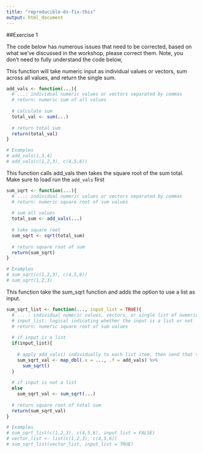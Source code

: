 ```yaml
---
title: "reproducible-ds-fix-this"
output: html_document
---
```


##Exercise 1

The code below has numerous issues that need to be corrected, based on what we've discussed in the workshop, please correct them. Note, you don't need to fully understand the code below, 

This function will take numeric input as individual values or vectors, sum across all values, and return the single sum.
```r
add_vals <- function(...){
  # ...: individual numeric values or vectors separated by commas
  # return: numeric sum of all values
  
  # calculate sum
  total_val <- sum(...)
  
  # return total sum
  return(total_val)
}

# Examples
# add_vals(1,3,4)
# add_vals(c(1,2,3), c(4,5,6))
```


This function calls add_vals then takes the square root of the sum total. Make sure to load run the `add_vals` first
```r
sum_sqrt <- function(...){
  # ...: individual numeric values or vectors separated by commas
  # return: numeric square root of sum values
  
  # sum all values
  total_sum <- add_vals(...)
  
  # take square root
  sum_sqrt <- sqrt(total_sum)
  
  # return square root of sum
  return(sum_sqrt)
}

# Examples
# sum_sqrt(c(1,2,3), c(4,5,6))
# sum_sqrt(1,2,3)
```

This function take the sum_sqrt function and adds the option to use a list as input. 
```r
sum_sqrt_list <- function(..., input_list = TRUE){
  # ... : individual numeric values, vectors, or single list of numeric values and/or vectors
  # input_list: logical indicating whether the input is a list or not
  # return: numeric square root of sum values
  
  # if input is a list
  if(input_list){
    
    # apply add_vals() individually to each list item, then send that vector to sum_sqrt
    sum_sqrt_val <- map_dbl(.x = ..., .f = add_vals) %>% 
      sum_sqrt()
  }
  
  # if input is not a list
  else
    sum_sqrt_val <- sum_sqrt(...)
  
  # return square root of total sum
  return(sum_sqrt_val)
}

# Examples
# sum_sqrt_list(c(1,2,3), c(4,5,6), input_list = FALSE)
# vector_list <- list(c(1,2,3), c(4,5,6))
# sum_sqrt_list(vector_list, input_list = TRUE)
```
